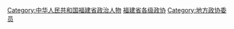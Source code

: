 [[Category:中华人民共和国福建省政治人物|Category:中华人民共和国福建省政治人物]]
[[Category:福建省各级政协|]]
[[Category:地方政协委员|Category:地方政协委员]]